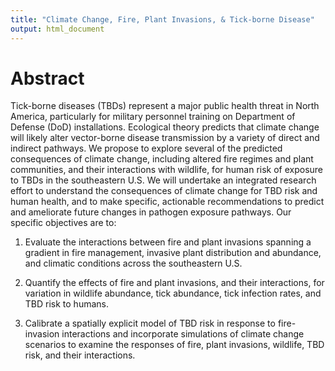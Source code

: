 ```yaml
---
title: "Climate Change, Fire, Plant Invasions, & Tick-borne Disease"
output: html_document
---
```


# Abstract
Tick-borne diseases (TBDs) represent a major public health threat in North America, particularly for military personnel training on Department of Defense (DoD) installations. Ecological theory predicts that climate change will likely alter vector-borne disease transmission by a variety of direct and indirect pathways. We propose to explore several of the predicted consequences of climate change, including altered fire regimes and plant communities, and their interactions with wildlife, for human risk of exposure to TBDs in the southeastern U.S. We will undertake an integrated research effort to understand the consequences of climate change for TBD risk and human health, and to make specific, actionable recommendations to predict and ameliorate future changes in pathogen exposure pathways. Our specific objectives are to:

1. Evaluate the interactions between fire and plant invasions spanning a gradient in fire management, invasive plant distribution and abundance, and climatic conditions across the southeastern U.S.

2. Quantify the effects of fire and plant invasions, and their interactions, for variation in wildlife abundance, tick abundance, tick infection rates, and TBD risk to humans.

3. Calibrate a spatially explicit model of TBD risk in response to fire-invasion interactions and incorporate simulations of climate change scenarios to examine the responses of fire, plant invasions, wildlife, TBD risk, and their interactions.
